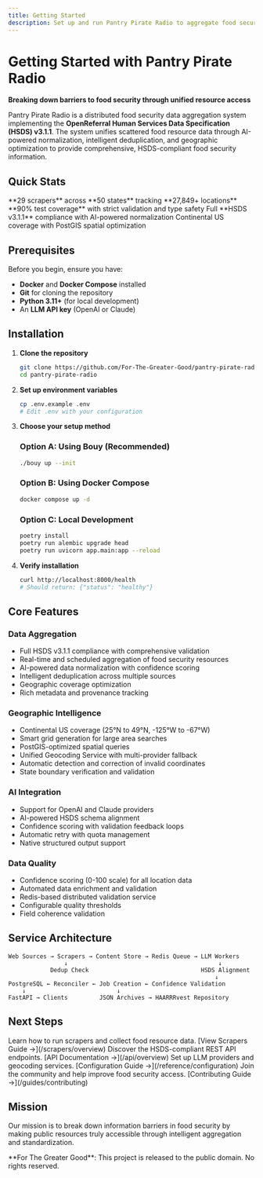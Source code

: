 ```yaml
---
title: Getting Started
description: Set up and run Pantry Pirate Radio to aggregate food security data in your area
---
```



# Getting Started with Pantry Pirate Radio

**Breaking down barriers to food security through unified resource access**

Pantry Pirate Radio is a distributed food security data aggregation system implementing the **OpenReferral Human Services Data Specification (HSDS) v3.1.1**. The system unifies scattered food resource data through AI-powered normalization, intelligent deduplication, and geographic optimization to provide comprehensive, HSDS-compliant food security information.

## Quick Stats

<CardGrid>
  <Card title="Coverage" icon="globe">
    **29 scrapers** across **50 states**
    tracking **27,849+ locations**
  </Card>
  <Card title="Data Quality" icon="check">
    **90% test coverage** with
    strict validation and type safety
  </Card>
  <Card title="HSDS Compliant" icon="document">
    Full **HSDS v3.1.1** compliance
    with AI-powered normalization
  </Card>
  <Card title="Geographic Intelligence" icon="map">
    Continental US coverage with
    PostGIS spatial optimization
  </Card>
</CardGrid>

## Prerequisites

Before you begin, ensure you have:

- **Docker** and **Docker Compose** installed
- **Git** for cloning the repository
- **Python 3.11+** (for local development)
- An **LLM API key** (OpenAI or Claude)

## Installation

<Steps>

1. **Clone the repository**
   ```bash
   git clone https://github.com/For-The-Greater-Good/pantry-pirate-radio.git
   cd pantry-pirate-radio
   ```

2. **Set up environment variables**
   ```bash
   cp .env.example .env
   # Edit .env with your configuration
   ```

3. **Choose your setup method**

   ### Option A: Using Bouy (Recommended)
   ```bash
   ./bouy up --init
   ```
   
   ### Option B: Using Docker Compose
   ```bash
   docker compose up -d
   ```

   ### Option C: Local Development
   ```bash
   poetry install
   poetry run alembic upgrade head
   poetry run uvicorn app.main:app --reload
   ```

4. **Verify installation**
   ```bash
   curl http://localhost:8000/health
   # Should return: {"status": "healthy"}
   ```

</Steps>

## Core Features

### Data Aggregation
- Full HSDS v3.1.1 compliance with comprehensive validation
- Real-time and scheduled aggregation of food security resources
- AI-powered data normalization with confidence scoring
- Intelligent deduplication across multiple sources
- Geographic coverage optimization
- Rich metadata and provenance tracking

### Geographic Intelligence
- Continental US coverage (25°N to 49°N, -125°W to -67°W)
- Smart grid generation for large area searches
- PostGIS-optimized spatial queries
- Unified Geocoding Service with multi-provider fallback
- Automatic detection and correction of invalid coordinates
- State boundary verification and validation

### AI Integration
- Support for OpenAI and Claude providers
- AI-powered HSDS schema alignment
- Confidence scoring with validation feedback loops
- Automatic retry with quota management
- Native structured output support

### Data Quality
- Confidence scoring (0-100 scale) for all location data
- Automated data enrichment and validation
- Redis-based distributed validation service
- Configurable quality thresholds
- Field coherence validation

## Service Architecture

```
Web Sources → Scrapers → Content Store → Redis Queue → LLM Workers
                ↓                                           ↓
            Dedup Check                                HSDS Alignment
                                                           ↓
PostgreSQL ← Reconciler ← Job Creation ← Confidence Validation
    ↓                          ↓
FastAPI → Clients         JSON Archives → HAARRRvest Repository
```

## Next Steps

<CardGrid>
  <Card title="Run Your First Scraper" icon="rocket">
    Learn how to run scrapers and collect food resource data.
    [View Scrapers Guide →](/scrapers/overview)
  </Card>
  <Card title="Explore the API" icon="puzzle">
    Discover the HSDS-compliant REST API endpoints.
    [API Documentation →](/api/overview)
  </Card>
  <Card title="Configure Providers" icon="setting">
    Set up LLM providers and geocoding services.
    [Configuration Guide →](/reference/configuration)
  </Card>
  <Card title="Contribute" icon="github">
    Join the community and help improve food security access.
    [Contributing Guide →](/guides/contributing)
  </Card>
</CardGrid>

## Mission

Our mission is to break down information barriers in food security by making public resources truly accessible through intelligent aggregation and standardization.

<Aside type="tip">
  **For The Greater Good**: This project is released to the public domain. No rights reserved.
</Aside>